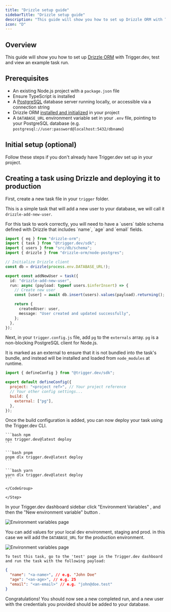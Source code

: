 ```yaml
---
title: "Drizzle setup guide"
sidebarTitle: "Drizzle setup guide"
description: "This guide will show you how to set up Drizzle ORM with Trigger.dev"
icon: "D"
---
```



## Overview

This guide will show you how to set up [Drizzle ORM](https://orm.drizzle.team/) with Trigger.dev, test and view an example task run.

## Prerequisites

- An existing Node.js project with a `package.json` file
- Ensure TypeScript is installed
- A [PostgreSQL](https://www.postgresql.org/) database server running locally, or accessible via a connection string
- Drizzle ORM [installed and initialized](https://orm.drizzle.team/docs/get-started) in your project
- A `DATABASE_URL` environment variable set in your `.env` file, pointing to your PostgreSQL database (e.g. `postgresql://user:password@localhost:5432/dbname`)

## Initial setup (optional)

Follow these steps if you don't already have Trigger.dev set up in your project.

<Steps>
  <CliInitStep />
  <CliDevStep />
  <CliRunTestStep />
  <CliViewRunStep />
</Steps>

## Creating a task using Drizzle and deploying it to production

<Steps>
<Step title="The task using Drizzle">

First, create a new task file in your `trigger` folder.

This is a simple task that will add a new user to your database, we will call it `drizzle-add-new-user`.

<Note>
  For this task to work correctly, you will need to have a `users` table schema defined with Drizzle
  that includes `name`, `age` and `email` fields.
</Note>

```ts /trigger/drizzle-add-new-user.ts
import { eq } from "drizzle-orm";
import { task } from "@trigger.dev/sdk";
import { users } from "src/db/schema";
import { drizzle } from "drizzle-orm/node-postgres";

// Initialize Drizzle client
const db = drizzle(process.env.DATABASE_URL!);

export const addNewUser = task({
  id: "drizzle-add-new-user",
  run: async (payload: typeof users.$inferInsert) => {
    // Create new user
    const [user] = await db.insert(users).values(payload).returning();

    return {
      createdUser: user,
      message: "User created and updated successfully",
    };
  },
});
```

</Step>
<Step title="Configuring the build">

Next, in your `trigger.config.js` file, add `pg` to the `externals` array. `pg` is a non-blocking PostgreSQL client for Node.js.

It is marked as an external to ensure that it is not bundled into the task's bundle, and instead will be installed and loaded from `node_modules` at runtime.

```js /trigger.config.js
import { defineConfig } from "@trigger.dev/sdk";

export default defineConfig({
  project: "<project ref>", // Your project reference
  // Your other config settings...
  build: {
    external: ["pg"],
  },
});
```

</Step>

<Step title="Deploying your task">
Once the build configuration is added, you can now deploy your task using the Trigger.dev CLI.

 <CodeGroup>

    ```bash npm
    npx trigger.dev@latest deploy
    ```

    ```bash pnpm
    pnpm dlx trigger.dev@latest deploy
    ```

    ```bash yarn
    yarn dlx trigger.dev@latest deploy
    ```

    </CodeGroup>

    </Step>

<Step title="Adding your DATABASE_URL environment variable to Trigger.dev">

In your Trigger.dev dashboard sidebar click "Environment Variables" <Icon icon="circle-1" iconType="solid" size={20} color="A8FF53" />, and then the "New environment variable" button <Icon icon="circle-2" iconType="solid" size={20} color="A8FF53" />.

![Environment variables page](/images/environment-variables-page.jpg)

You can add values for your local dev environment, staging and prod. in this case we will add the `DATABASE_URL` for the production environment.

![Environment variables
  page](/images/environment-variables-panel.jpg)

</Step>

<Step title="Running your task">

    To test this task, go to the 'test' page in the Trigger.dev dashboard and run the task with the following payload:

```json
{
  "name": "<a-name>", // e.g. "John Doe"
  "age": "<an-age>", // e.g. 25
  "email": "<an-email>" // e.g. "john@doe.test"
}
```

Congratulations! You should now see a new completed run, and a new user with the credentials you provided should be added to your database.

</Step>

</Steps>

<UsefulNextSteps />
